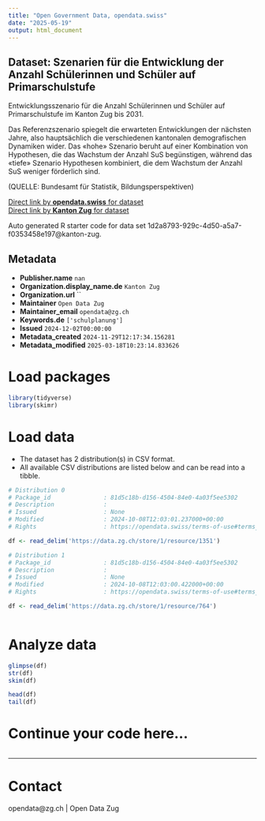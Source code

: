 ```yaml
---
title: "Open Government Data, opendata.swiss"
date: "2025-05-19"
output: html_document
---
```


## Dataset: Szenarien für die Entwicklung der Anzahl Schülerinnen und Schüler auf Primarschulstufe

Entwicklungsszenario für die Anzahl Schülerinnen und Schüler auf Primarschulstufe im Kanton Zug bis 2031.

Das Referenzszenario spiegelt die erwarteten Entwicklungen der nächsten Jahre, also hauptsächlich die verschiedenen kantonalen demografischen Dynamiken wider. Das «hohe» Szenario beruht auf einer Kombination von Hypothesen, die das Wachstum der Anzahl SuS begünstigen, während das «tiefe» Szenario Hypothesen kombiniert, die dem Wachstum der Anzahl SuS weniger förderlich sind.

(QUELLE: Bundesamt für Statistik, Bildungsperspektiven)

[Direct link by **opendata.swiss** for dataset](https://opendata.swiss/de/dataset/szenarien-fur-die-entwicklung-der-anzahl-schulerinnen-und-schuler-auf-primarschulstufe)<br>
[Direct link by **Kanton Zug** for dataset](https://www.zg.ch/behoerden/gesundheitsdirektion/statistikfachstelle/themen/bildung/8-bildungsszenarien)

Auto generated R starter code for data set 1d2a8793-929c-4d50-a5a7-f0353458e197@kanton-zug.

## Metadata

- **Publisher.name** `nan`
- **Organization.display_name.de** `Kanton Zug`
- **Organization.url** ``
- **Maintainer** `Open Data Zug`
- **Maintainer_email** `opendata@zg.ch`
- **Keywords.de** `['schulplanung']`
- **Issued** `2024-12-02T00:00:00`
- **Metadata_created** `2024-11-29T12:17:34.156281`
- **Metadata_modified** `2025-03-18T10:23:14.833626`


# Load packages

```r

library(tidyverse)
library(skimr)

```

# Load data

-   The dataset has 2 distribution(s) in CSV format.
-   All available CSV distributions are listed below and can be read into a tibble.

```r

# Distribution 0
# Package_id               : 81d5c18b-d156-4504-84e0-4a03f5ee5302
# Description              : 
# Issued                   : None
# Modified                 : 2024-10-08T12:03:01.237000+00:00
# Rights                   : https://opendata.swiss/terms-of-use#terms_by

df <- read_delim('https://data.zg.ch/store/1/resource/1351')

# Distribution 1
# Package_id               : 81d5c18b-d156-4504-84e0-4a03f5ee5302
# Description              : 
# Issued                   : None
# Modified                 : 2024-10-08T12:03:00.422000+00:00
# Rights                   : https://opendata.swiss/terms-of-use#terms_open

df <- read_delim('https://data.zg.ch/store/1/resource/764')



```

# Analyze data

```r

glimpse(df)
str(df)
skim(df)

head(df)
tail(df)

```

# Continue your code here...

```r

```

------------------------------------------------------------------------

# Contact

opendata@zg.ch | Open Data Zug
